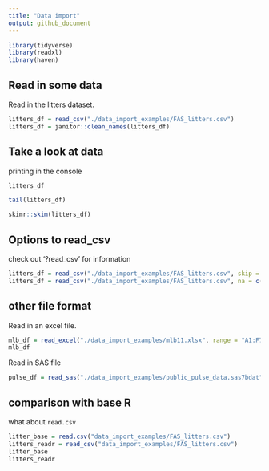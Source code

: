 ```yaml
---
title: "Data import"
output: github_document
---
```


```r
library(tidyverse)
library(readxl)
library(haven)
```

## Read in some data

Read in the litters dataset.

```r
litters_df = read_csv("./data_import_examples/FAS_litters.csv")
litters_df = janitor::clean_names(litters_df)
```

## Take a look at data

printing in the console
```r
litters_df
```

```r
tail(litters_df)
```

```r
skimr::skim(litters_df)
```

## Options to read_csv
check out '?read_csv' for information
```r
litters_df = read_csv("./data_import_examples/FAS_litters.csv", skip = 10, col_names = FALSE)
litters_df = read_csv("./data_import_examples/FAS_litters.csv", na = c("","NA",999))

```

## other file format

Read in an excel file.

```r
mlb_df = read_excel("./data_import_examples/mlb11.xlsx", range = "A1:F7")
mlb_df
```
Read in  SAS file
```r
pulse_df = read_sas("./data_import_examples/public_pulse_data.sas7bdat")
```

## comparison with base R

what about `read.csv`
```r
litter_base = read.csv("data_import_examples/FAS_litters.csv")
litters_readr = read_csv("data_import_examples/FAS_litters.csv")
litter_base
litters_readr
```